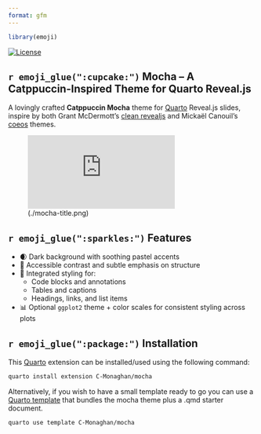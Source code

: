 ```yaml
---
format: gfm
---
```


<!-- README.md is generated from README.qmd. Please edit that file -->

```r

library(emoji)
```
<!-- badges: start -->
[![License](https://img.shields.io/github/license/C-Monaghan/mocha)](LICENSE)
<!-- badges: end -->

## `r emoji_glue(":cupcake:")` Mocha – A Catppuccin-Inspired Theme for Quarto Reveal.js

A lovingly crafted **Catppuccin Mocha** theme for [Quarto](https://quarto.org/) 
Reveal.js slides, inspire by both Grant McDermott's 
[clean revealjs](https://github.com/grantmcdermott/quarto-revealjs-clean/tree/main)
and Mickaël Canouil's [coeos](https://github.com/mcanouil/quarto-revealjs-coeos) themes.

![(./mocha-title.png)](https://c-monaghan.github.io/talks/mocha.html#/title-slide)

## `r emoji_glue(":sparkles:")` Features

- 🌒 Dark background with soothing pastel accents
- 🧠 Accessible contrast and subtle emphasis on structure
- 🎨 Integrated styling for:
  - Code blocks and annotations
  - Tables and captions
  - Headings, links, and list items
- 📊 Optional `ggplot2` theme + color scales for consistent styling across plots

## `r emoji_glue(":package:")` Installation

This [Quarto](quarto.org) extension can be installed/used using the following command:

```bash
quarto install extension C-Monaghan/mocha
```

Alternatively, if you wish to have a small template ready to go you can use a [Quarto template](https://quarto.org/docs/extensions/starter-templates.html) that bundles the mocha theme plus a .qmd starter document.

```bash
quarto use template C-Monaghan/mocha
```
